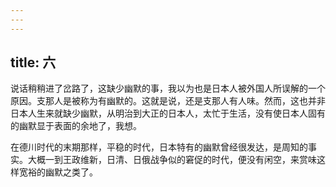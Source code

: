 ```yaml
---
---
---
```

title: 六
---



说话稍稍进了岔路了，这缺少幽默的事，我以为也是日本人被外国人所误解的一个原因。支那人是被称为有幽默的。这就是说，还是支那人有人味。然而，这也并非日本人生来就缺少幽默，从明治到大正的日本人，太忙于生活，没有使日本人固有的幽默显于表面的余地了，我想。

在德川时代的末期那样，平稳的时代，日本特有的幽默曾经很发达，是周知的事实。大概一到王政维新，日清、日俄战争似的窘促的时代，便没有闲空，来赏味这样宽裕的幽默之类了。